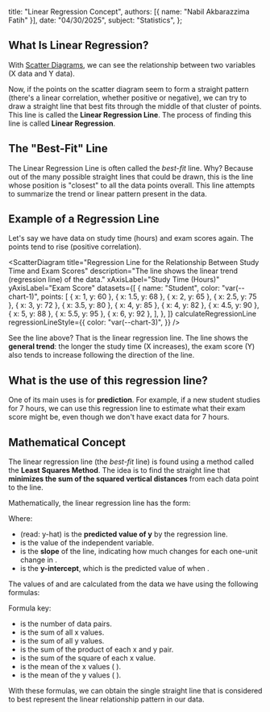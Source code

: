 
  title: "Linear Regression Concept",
  authors: [{ name: "Nabil Akbarazzima Fatih" }],
  date: "04/30/2025",
  subject: "Statistics",
};

## What Is Linear Regression?

With [Scatter Diagrams](/subject/high-school/11/mathematics/statistics/scatter-diagram/en), we can see the relationship between two variables (X data and Y data).

Now, if the points on the scatter diagram seem to form a straight pattern (there's a linear correlation, whether positive or negative), we can try to draw a straight line that best fits through the middle of that cluster of points. This line is called the **Linear Regression Line**. The process of finding this line is called **Linear Regression**.

## The "Best-Fit" Line

The Linear Regression Line is often called the _best-fit_ line. Why? Because out of the many possible straight lines that could be drawn, this is the line whose position is "closest" to all the data points overall. This line attempts to summarize the trend or linear pattern present in the data.

## Example of a Regression Line

Let's say we have data on study time (hours) and exam scores again. The points tend to rise (positive correlation).

<ScatterDiagram
  title="Regression Line for the Relationship Between Study Time and Exam Scores"
  description="The line shows the linear trend (regression line) of the data."
  xAxisLabel="Study Time (Hours)"
  yAxisLabel="Exam Score"
  datasets={[
    {
      name: "Student",
      color: "var(--chart-1)",
      points: [
        { x: 1, y: 60 },
        { x: 1.5, y: 68 },
        { x: 2, y: 65 },
        { x: 2.5, y: 75 },
        { x: 3, y: 72 },
        { x: 3.5, y: 80 },
        { x: 4, y: 85 },
        { x: 4, y: 82 },
        { x: 4.5, y: 90 },
        { x: 5, y: 88 },
        { x: 5.5, y: 95 },
        { x: 6, y: 92 },
      ],
    },
  ]}
  calculateRegressionLine
  regressionLineStyle={{
    color: "var(--chart-3)",
  }}
/>

See the line above? That is the linear regression line. The line shows the **general trend**: the longer the study time (X increases), the exam score (Y) also tends to increase following the direction of the line.

## What is the use of this regression line?

One of its main uses is for **prediction**. For example, if a new student studies for 7 hours, we can use this regression line to estimate what their exam score might be, even though we don't have exact data for 7 hours.

## Mathematical Concept

The linear regression line (the _best-fit_ line) is found using a method called the **Least Squares Method**. The idea is to find the straight line that **minimizes the sum of the squared vertical distances** from each data point to the line.

Mathematically, the linear regression line has the form:

<BlockMath math="\hat{y} = a + bx" />

Where:

- <InlineMath math="\hat{y}" /> (read: y-hat) is the **predicted value of y** by
  the regression line.
- <InlineMath math="x" /> is the value of the independent variable.
- <InlineMath math="b" /> is the **slope** of the line, indicating how much <InlineMath math="\hat{y}" /> changes
  for each one-unit change in <InlineMath math="x" />.
- <InlineMath math="a" /> is the **y-intercept**, which is the predicted value of <InlineMath math="\hat{y}" /> when <InlineMath math="x = 0" />
  .

The values of <InlineMath math="b" /> and <InlineMath math="a" /> are calculated from the <InlineMath math="(x, y)" /> data we have using the following formulas:

<div className="flex flex-col gap-4">
  <BlockMath math="b = \frac{n(\sum xy) - (\sum x)(\sum y)}{n(\sum x^2) - (\sum x)^2}" />
  <BlockMath math="a = \bar{y} - b\bar{x}" />
</div>

Formula key:

- <InlineMath math="n" /> is the number of data pairs.
- <InlineMath math="\sum x" /> is the sum of all x values.
- <InlineMath math="\sum y" /> is the sum of all y values.
- <InlineMath math="\sum xy" /> is the sum of the product of each x and y pair.
- <InlineMath math="\sum x^2" /> is the sum of the square of each x value.
- <InlineMath math="\bar{x}" /> is the mean of the x values (<InlineMath math="\frac{\sum x}{n}" />
  ).
- <InlineMath math="\bar{y}" /> is the mean of the y values (<InlineMath math="\frac{\sum y}{n}" />
  ).

With these formulas, we can obtain the single straight line that is considered to best represent the linear relationship pattern in our data.
